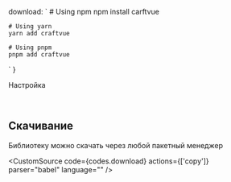 
  download: `
    # Using npm
    npm install carftvue

    # Using yarn
    yarn add craftvue

    # Using pnpm
    pnpm add craftvue

`
}

<Meta title="Getting Started" />

<Title>Установка CraftVue</Title>

<Subtitle>Настройка</Subtitle>

&nbsp;

## Скачивание

<p>Библиотеку можно скачать через любой пакетный менеджер</p>

<CustomSource code={codes.download} actions={['copy']} parser="babel" language="" />

<style>
  {`

  `}
</style>
